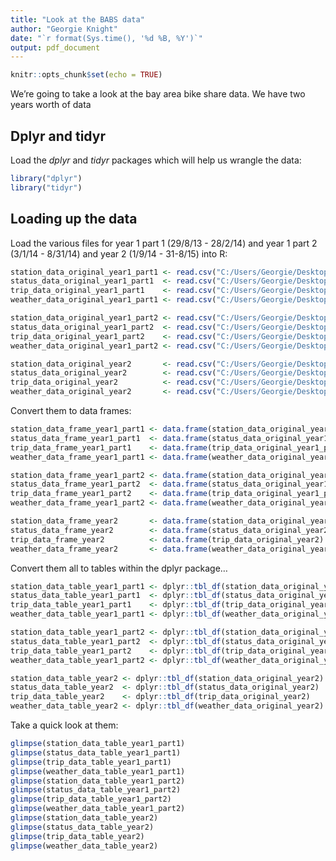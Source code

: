 ---
title: "Look at the BABS data"
author: "Georgie Knight"
date: "`r format(Sys.time(), '%d %B, %Y')`"
output: pdf_document
---

```{r setup, include=FALSE}
knitr::opts_chunk$set(echo = TRUE)
```
We're going to take a look at the bay area bike share data. We have two years worth of data

## Dplyr and tidyr

Load the _dplyr_ and _tidyr_ packages which will help us wrangle the data:

```{r}
library("dplyr")
library("tidyr")
```
## Loading up the data

Load the various files for year 1 part 1 (29/8/13 - 28/2/14) and year 1 part 2 (3/1/14 - 8/31/14) and year 2 (1/9/14 - 31-8/15) into R:

```{r}
station_data_original_year1_part1 <- read.csv("C:/Users/Georgie/Desktop/BABS_Data/201402_station_data.csv")
status_data_original_year1_part1  <- read.csv("C:/Users/Georgie/Desktop/BABS_Data/201402_status_data.csv")
trip_data_original_year1_part1    <- read.csv("C:/Users/Georgie/Desktop/BABS_Data/201402_trip_data.csv")
weather_data_original_year1_part1 <- read.csv("C:/Users/Georgie/Desktop/BABS_Data/201402_weather_data.csv")

station_data_original_year1_part2 <- read.csv("C:/Users/Georgie/Desktop/BABS_Data/201408_station_data.csv")
status_data_original_year1_part2  <- read.csv("C:/Users/Georgie/Desktop/BABS_Data/201408_status_data.csv")
trip_data_original_year1_part2    <- read.csv("C:/Users/Georgie/Desktop/BABS_Data/201408_trip_data.csv")
weather_data_original_year1_part2 <- read.csv("C:/Users/Georgie/Desktop/BABS_Data/201408_weather_data.csv")

station_data_original_year2       <- read.csv("C:/Users/Georgie/Desktop/BABS_Data/201508_station_data.csv")
status_data_original_year2        <- read.csv("C:/Users/Georgie/Desktop/BABS_Data/201508_status_data.csv")
trip_data_original_year2          <- read.csv("C:/Users/Georgie/Desktop/BABS_Data/201508_trip_data.csv")
weather_data_original_year2       <- read.csv("C:/Users/Georgie/Desktop/BABS_Data/201508_weather_data.csv")
```

Convert them to data frames:


```{r}
station_data_frame_year1_part1 <- data.frame(station_data_original_year1_part1)
status_data_frame_year1_part1  <- data.frame(status_data_original_year1_part1)
trip_data_frame_year1_part1    <- data.frame(trip_data_original_year1_part1)
weather_data_frame_year1_part1 <- data.frame(weather_data_original_year1_part1)

station_data_frame_year1_part2 <- data.frame(station_data_original_year1_part2)
status_data_frame_year1_part2  <- data.frame(status_data_original_year1_part2)
trip_data_frame_year1_part2    <- data.frame(trip_data_original_year1_part2)
weather_data_frame_year1_part2 <- data.frame(weather_data_original_year1_part2)

station_data_frame_year2       <- data.frame(station_data_original_year2)
status_data_frame_year2        <- data.frame(status_data_original_year2)
trip_data_frame_year2          <- data.frame(trip_data_original_year2)
weather_data_frame_year2       <- data.frame(weather_data_original_year2)

```

Convert them all to tables within the dplyr package...

```{r}
station_data_table_year1_part1 <- dplyr::tbl_df(station_data_original_year1_part1)
status_data_table_year1_part1  <- dplyr::tbl_df(status_data_original_year1_part1)
trip_data_table_year1_part1    <- dplyr::tbl_df(trip_data_original_year1_part1)
weather_data_table_year1_part1 <- dplyr::tbl_df(weather_data_original_year1_part1)

station_data_table_year1_part2 <- dplyr::tbl_df(station_data_original_year1_part2)
status_data_table_year1_part2  <- dplyr::tbl_df(status_data_original_year1_part2)
trip_data_table_year1_part2    <- dplyr::tbl_df(trip_data_original_year1_part2)
weather_data_table_year1_part2 <- dplyr::tbl_df(weather_data_original_year1_part2)

station_data_table_year2 <- dplyr::tbl_df(station_data_original_year2)
status_data_table_year2  <- dplyr::tbl_df(status_data_original_year2)
trip_data_table_year2    <- dplyr::tbl_df(trip_data_original_year2)
weather_data_table_year2 <- dplyr::tbl_df(weather_data_original_year2)
```

Take a quick look at them:
```{r, echo = FALSE}
glimpse(station_data_table_year1_part1)
glimpse(status_data_table_year1_part1)
glimpse(trip_data_table_year1_part1)
glimpse(weather_data_table_year1_part1)
glimpse(station_data_table_year1_part2)
glimpse(status_data_table_year1_part2)
glimpse(trip_data_table_year1_part2)
glimpse(weather_data_table_year1_part2)
glimpse(station_data_table_year2)
glimpse(status_data_table_year2)
glimpse(trip_data_table_year2)
glimpse(weather_data_table_year2)
```

